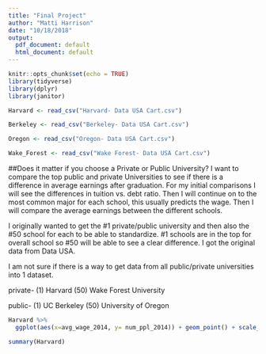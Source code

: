 ```yaml
---
title: "Final Project"
author: "Matti Harrison"
date: "10/18/2018"
output:
  pdf_document: default
  html_document: default
---
```


```r
knitr::opts_chunk$set(echo = TRUE)
library(tidyverse)
library(dplyr)
library(janitor)

Harvard <- read_csv("Harvard- Data USA Cart.csv")

Berkeley <- read_csv("Berkeley- Data USA Cart.csv")

Oregon <- read_csv("Oregon- Data USA Cart.csv")

Wake_Forest <- read_csv("Wake Forest- Data USA Cart.csv")
```

##Does it matter if you choose a Private or Public University?
I want to compare the top public and private Universities to see if there is a difference in average earnings after graduation.  For my initial comparisons I will see the differences in tuition vs. debt ratio.  Then I will continue on to the most common major for each school, this usually predicts the wage.  Then I will compare the average earnings between the different schools.  

I originally wanted to get the #1 private/public university and then also the #50 school for each to be able to standardize.  #1 schools are in the top for overall school so #50 will be able to see a clear difference.  I got the original data from Data USA.
 
I am not sure if there is a way to get data from all public/private universities into 1 dataset.  

private- (1) Harvard (50) Wake Forest University

public- (1) UC Berkeley (50) University of Oregon

```r
Harvard %>% 
  ggplot(aes(x=avg_wage_2014, y= num_ppl_2014)) + geom_point() + scale_y_log10()
```

```r
summary(Harvard)
```



